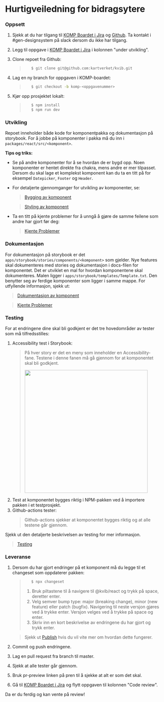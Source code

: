 
<Meta title="For utviklere/Bidra med kode/Hurtigveiledning" />

# Hurtigveiledning for bidragsytere

### Oppsett

1. Sjekk at du har tilgang til [KOMP Boardet i Jira](https://kartverket.atlassian.net/jira/software/projects/KOMP/boards/80) og [Github](https://github.com/kartverket/kvib). Ta kontakt i #gen-designsystem på slack dersom du ikke har tilgang.
2. Legg til oppgave i [KOMP Boardet i Jira](https://kartverket.atlassian.net/jira/software/projects/KOMP/boards/80) i kolonnen "under utvikling".
3. Clone repoet fra Github:

   > ```zsh
   >    $ git clone git@github.com:kartverket/kvib.git
   > ```

4. Lag en ny branch for oppgaven i KOMP-boardet:

   > ```zsh
   >    $ git checkout -b komp-<oppgavenummer>
   > ```

5. Kjør opp prosjektet lokalt:
   > ```zsh
   >    $ npm install
   >    $ npm run dev
   > ```

### Utvikling

Repoet inneholder både kode for komponentpakka og dokumentasjon på storybook. For å jobbe på komponenter i pakka må du inn i `packages/react/src/<komponent>`.

**Tips og triks:**

- Se på andre komponenter for å se hvordan de er bygd opp. Noen komponenter er hentet direkte fra chakra, mens andre er mer tilpasset. Dersom du skal lage et komplekst komponent kan du ta en titt på for eksempel `Datepicker`, `Footer` og `Header`.
- For detaljerte gjennomganger for utvikling av komponenter, se:

  > [Bygging av komponent](/docs/for-utviklere-bidra-med-kode-bygge--docs)

  > [Styling av komponent](/docs/for-utviklere-bidra-med-kode-style--docs)

- Ta en titt på kjente problemer for å unngå å gjøre de samme feilene som andre har gjort før deg:

  > [Kjente Problemer](/docs/for-utviklere-bidra-med-kode-kjente-problemer--docs)

### Dokumentasjon

For dokumentasjon på storybook er det `apps/storybook/stories/components/<komponent>` som gjelder.
Nye features skal dokumenteres med stories og dokumentasjon i docs-filen for komponentet. Det er utviklet en mal for hvordan komponentene skal dokumenteres. Malen ligger
i `apps/storybook/templates/Template.txt`. Den benytter seg av ferdige komponenter som ligger i samme mappe. For utfyllende informasjon, sjekk ut:

> [Dokumentasjon av komponent](/docs/for-utviklere-bidra-med-kode-dokumentere--docs)

> [Kjente Problemer](/docs/for-utviklere-bidra-med-kode-kjente-problemer--docs)

### Testing

For at endringene dine skal bli godkjent er det tre hovedområder av tester som må tilfredsstilles:

1. Accessibility test i Storybook:
   > På hver story er det en meny som inneholder en Accessibility-fane. Testene i denne fanen må gå gjennom for at komponentet skal bli godkjent.
   >
   > <Image src="assets/tabsNavBarStory.png" width="400px" />
2. Test at komponentet bygges riktig i NPM-pakken ved å importere pakken i et testprosjekt.
3. Github-actions tester:
   > Github-actions sjekker at komponentet bygges riktig og at alle testene går gjennom.

Sjekk ut den detaljerte beskrivelsen av testing for mer informasjon.

> [Testing](/docs/for-utviklere-bidra-med-kode-teste--docs)

### Leveranse

1. Dersom du har gjort endringer på et komponent må du legge til et changeset som oppdaterer pakken:

   > ```zsh
   >    $ npx changeset
   > ```
   >
   > 1. Bruk piltastene til å navigere til @kvib/react og trykk på space, deretter enter.
   > 2. Velg semver bump type: major (breaking change), minor (new feature) eller patch (bugfix). Navigering til neste versjon gjøres ved å trykke enter. Versjon velges ved å trykke på space og enter.
   > 3. Skriv inn en kort beskrivelse av endringene du har gjort og trykk enter.

   > Sjekk ut [Publish](/docs/for-utviklere-bidra-med-kode-publish--docs) hvis du vil vite mer om hvordan dette fungerer.

2. Commit og push endringene.
3. Lag en pull request fra branch til master.
4. Sjekk at alle tester går gjennom.
5. Bruk pr-preview linken på pren til å sjekke at alt er som det skal.
6. Gå til [KOMP Boardet i Jira](https://kartverket.atlassian.net/jira/software/projects/KOMP/boards/80) og flytt oppgaven til kolonnen "Code review".

Da er du ferdig og kan vente på review!
